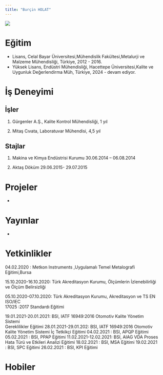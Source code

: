 ```yaml
---
title: "Burçin HOLAT"
---
```



![](/assets/images/vesikalik.jpeg){fig-align="center"}

# Eğitim

-   Lisans, Celal Bayar Üniversitesi,Mühendislik Fakültesi,Metalurji ve Malzeme Mühendisliği, Türkiye, 2012 - 2016.
-   Yüksek Lisans, Endüstri Mühendisliği, Hacettepe Üniversitesi,Kalite ve Uygunluk Değerlendirma Müh, Türkiye, 2024 - devam ediyor.

# İş Deneyimi

## İşler

1.  Gürgenler A.Ş., Kalite Kontrol Mühendisliği, 1 yıl

2.  Mitaş Cıvata, Laboratuvar Mühendisi, 4,5 yıl

## Stajlar

1.  Makina ve Kimya Endüstrisi Kurumu 30.06.2014 – 06.08.2014     

2.  Aktaş Döküm 29.06.2015- 29.07.2015       

# Projeler

-

# Yayınlar

-

# Yetkinlikler

04.02.2020                   :      Metkon Instruments ,Uygulamalı Temel Metalografi   
Eğitimi,Bursa

15.10.2020-16.10.2020:      Türk Akreditasyon Kurumu, Ölçümlerin İzlenebilirliği ve Ölçüm Belirsizliği 

05.10.2020-07.10.2020:       Türk Akreditasyon Kurumu, Akreditasyon ve TS EN ISO/IEC    
                                              17025 :2017 Standardı Eğitimi

19.01.2021-20.01.2021:       BSI, IATF 16949:2016 Otomotiv Kalite Yönetim Sistemi  
                                             Gereklilikler Eğitimi
28.01.2021-29.01.202:         BSI, IATF 16949:2016 Otomotiv Kalite Yönetim Sistemi İç 
                                              Tetkikçi Eğitimi
04.02.2021                 :          BSI, APQP Eğitimi
05.02.2021                 :          BSI, PPAP Eğitimi
11.02.2021-12.02.2021:        BSI, AIAG VDA Proses Hata Türü ve Etkileri Analizi Eğitimi
18.02.2021                 :          BSI, MSA Eğitimi
19.02.2021                 :          BSI, SPC Eğitimi
26.02.2021                 :          BSI, KPI Eğitimi


# Hobiler